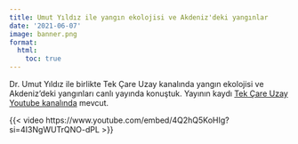 ```yaml
---
title: Umut Yıldız ile yangın ekolojisi ve Akdeniz'deki yangınlar
date: '2021-06-07'
image: banner.png
format:
  html:
    toc: true
---
```


Dr. Umut Yıldız ile birlikte Tek Çare Uzay kanalında yangın ekolojisi ve Akdeniz'deki yangınları canlı yayında konuştuk. Yayının kaydı [Tek Çare Uzay Youtube kanalında](https://www.youtube.com/watch?v=4Q2hQ5KoHIg) mevcut.

{{< video https://www.youtube.com/embed/4Q2hQ5KoHIg?si=4I3NgWUTrQNO-dPL >}}
